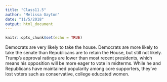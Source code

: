 ```yaml
---
title: "Class11.5"
author: "Melissa Gayton"
date: "11/5/2018"
output: html_document
---
```


```r
knitr::opts_chunk$set(echo = TRUE)
```

Democrats are very likely to take the house. Democrats are more likely to take the senate than Republicans are to retain the House, but still not likely. Trump's approval ratings are lower than most recent presidents, which means his opposition will be more eager to vote in midterms. While he and Republicans have maintained popularity among core supporters, they've lost voters such as conservative, college educated women.